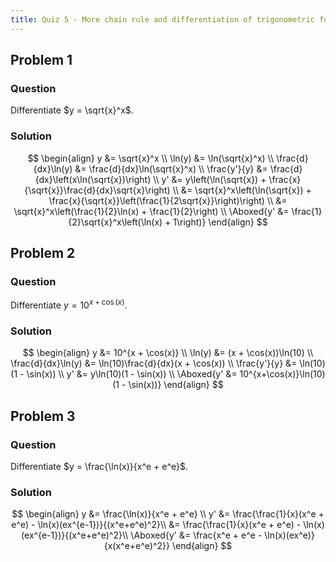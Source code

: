 ```yaml
---
title: Quiz 5 - More chain rule and differentiation of trigonometric functions
---
```


## Problem 1
### Question
Differentiate $y = \sqrt{x}^x$.

### Solution
$$
\begin{align}
y &= \sqrt{x}^x \\
\ln(y) &= \ln(\sqrt{x}^x) \\
\frac{d}{dx}\ln(y) &= \frac{d}{dx}\ln(\sqrt{x}^x) \\
\frac{y'}{y} &= \frac{d}{dx}\left(x\ln(\sqrt{x})\right) \\
y' &= y\left(\ln(\sqrt{x}) + \frac{x}{\sqrt{x}}\frac{d}{dx}\sqrt{x}\right) \\
&= \sqrt{x}^x\left(\ln(\sqrt{x}) + \frac{x}{\sqrt{x}}\left(\frac{1}{2\sqrt{x}}\right)\right) \\
&= \sqrt{x}^x\left(\frac{1}{2}\ln(x) + \frac{1}{2}\right) \\
\Aboxed{y' &= \frac{1}{2}\sqrt{x}^x\left(\ln(x) + 1\right)}
\end{align}
$$


## Problem 2
### Question
Differentiate $y = 10^{x + \cos(x)}$.

### Solution
$$
\begin{align}
y &= 10^{x + \cos(x)} \\
\ln(y) &= (x + \cos(x))\ln(10) \\
\frac{d}{dx}\ln(y) &= \ln(10)\frac{d}{dx}(x + \cos(x)) \\
\frac{y'}{y} &= \ln(10)(1 - \sin(x)) \\
y' &= y\ln(10)(1 - \sin(x)) \\
\Aboxed{y' &= 10^{x+\cos(x)}\ln(10)(1 - \sin(x))}
\end{align}
$$

## Problem 3
### Question
Differentiate $y = \frac{\ln(x)}{x^e + e^e}$.

### Solution
$$
\begin{align}
y &= \frac{\ln(x)}{x^e + e^e} \\
y' &= \frac{\frac{1}{x}(x^e + e^e) - \ln(x)(ex^{e-1})}{(x^e+e^e)^2}\\
&= \frac{\frac{1}{x}(x^e + e^e) - \ln(x)(ex^{e-1})}{(x^e+e^e)^2}\\
\Aboxed{y' &= \frac{x^e + e^e - \ln(x)(ex^e)}{x(x^e+e^e)^2}}
\end{align}
$$

